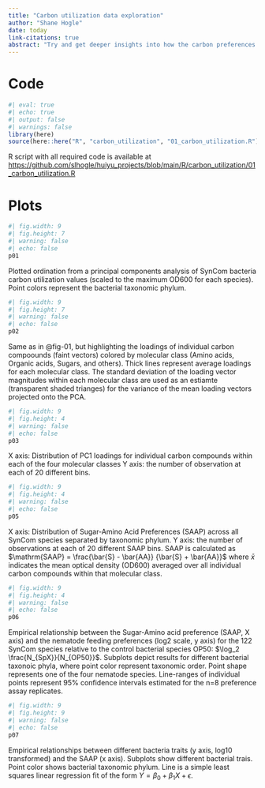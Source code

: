 ```yaml
---
title: "Carbon utilization data exploration"
author: "Shane Hogle"
date: today
link-citations: true
abstract: "Try and get deeper insights into how the carbon preferences across SynCom species relates to other bacterial traits as well as their preference to different nematode species"
---
```


# Code

```r
#| eval: true
#| echo: true
#| output: false
#| warnings: false
library(here)
source(here::here("R", "carbon_utilization", "01_carbon_utilization.R"))
```

R script with all required code is available at <https://github.com/slhogle/huiyu_projects/blob/main/R/carbon_utilization/01_carbon_utilization.R>

# Plots

::: {#fig-01}
```r
#| fig.width: 9
#| fig.height: 7
#| warning: false
#| echo: false
p01
```
Plotted ordination from a principal components analysis of SynCom bacteria carbon utilization values (scaled to the maximum OD600 for each species). Point colors represent the bacterial taxonomic phylum.
:::


::: {#fig-02}
```r
#| fig.width: 9
#| fig.height: 7
#| warning: false
#| echo: false
p02
```
Same as in @fig-01, but highlighting the loadings of individual carbon compoounds (faint vectors) colored by molecular class (Amino acids, Organic acids, Sugars, and others). Thick lines represent average loadings for each molecular class. The standard deviation of the loading vector magnitudes within each molecular class are used as an estiamte (transparent shaded trianges) for the variance of the mean loading vectors projected onto the PCA.
:::

::: {#fig-03}
```r
#| fig.width: 9
#| fig.height: 4
#| warning: false
#| echo: false
p03
```
X axis: Distribution of PC1 loadings for individual carbon compounds within each of the four molecular classes Y axis: the number of observation at each of 20 different bins.
:::

::: {#fig-04}
```r
#| fig.width: 9
#| fig.height: 4
#| warning: false
#| echo: false
p05
```
X axis: Distribution of Sugar-Amino Acid Preferences (SAAP) across all SynCom species separated by taxonomic phylum. Y axis: the number of observations at each of 20 different SAAP bins. SAAP is calculated as $\mathrm{SAAP} = \frac{\bar{S} - \bar{AA}} {\bar{S} + \bar{AA}}$ where $\bar{x}$ indicates the mean optical density (OD600) averaged over all individual carbon compounds within that molecular class.
:::

::: {#fig-05}
```r
#| fig.width: 9
#| fig.height: 4
#| warning: false
#| echo: false
p06
```
Empirical relationship between the Sugar-Amino acid preference (SAAP, X axis) and the nematode feeding preferences (log2 scale, y axis) for the 122 SynCom species relative to the control bacterial species OP50: $\log_2 \frac{N_{SpX}}{N_{OP50}}$. Subplots depict results for different bacterial taxonoic phyla, where point color represent taxonomic order. Point shape represents one of the four nematode species. Line-ranges of individual points represent 95% confidence intervals estimated for the n=8 preference assay replicates.
:::

::: {#fig-06}
```r
#| fig.width: 9
#| fig.height: 9
#| warning: false
#| echo: false
p07
```
Empirical relationships between different bacteria traits (y axis, log10 transformed) and the SAAP (x axis). Subplots show different bacterial trais. Point color shows bacterial taxonomic phylum. Line is a simple least squares linear regression fit of the form $Y=\beta_{0}+\beta_{1}X+\epsilon$.
:::
